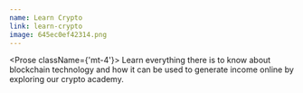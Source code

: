 ```yaml
---
name: Learn Crypto
link: learn-crypto
image: 645ec0ef42314.png
---
```


<Prose className={'mt-4'}>
  Learn everything there is to know about blockchain technology
  and how it can be used to generate income online by exploring our crypto academy.
</Prose>